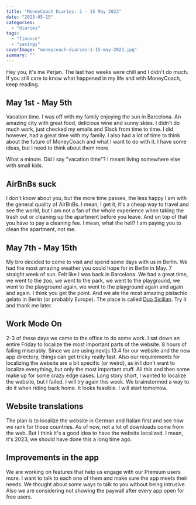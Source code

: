 ```yaml
---
title: "MoneyCoach Diaries: 1 - 15 May 2023"
date: "2023-05-15"
categories: 
  - "diaries"
tags: 
  - "finance"
  - "savings"
coverImage: "moneycoach-diaries-1-15-may-2023.jpg"
summary: ""
---
```


Hey you, it's me Perjan. The last two weeks were chill and I didn't do much. If you still care to know what happened in my life and with MoneyCoach, keep reading.

## May 1st - May 5th
Vacation time. I was off with my family enjoying the sun in Barcelona. An amazing city with great food, delicious wine and sunny skies. I didn't do much work, just checked my emails and Slack from time to time. I did however, had a great time with my family. I also had a lot of time to think about the future of MoneyCoach and what I want to do with it. I have some ideas, but I need to think about them more.  

What a minute. Did I say "vacation time"? I meant living somewhere else with small kids.

## AirBnBs suck
I don't know about you, but the more time passes, the less happy I am with the general quality of AirBnBs. I mean, I get it, it's a cheap way to travel and see the world, but I am not a fan of the whole experience when taking the trash out or cleaning up the apartment before you leave. And on top of that you have to pay a cleaning fee. I mean, what the hell? I am paying you to clean the apartment, not me.

## May 7th - May 15th
My bro decided to come to visit and spend some days with us in Berlin. We had the most amazing weather you could hope for in Berlin in May. 7 straight week of sun. Felt like I was back in Barcelona. We had a great time, we went to the zoo, we went to the park, we went to the playground, we went to the playground again, we went to the playground again and again and again. I think you get the point. And we ate the most amazing pistachio gelato in Berlin (or probably Europe). The place is called [Duo Sicilian](http://duoicecream.de). Try it and thank me later.


## Work Mode On
2-3 of these days we came to the office to do some work. I sat down an entire Friday to localize the most important parts of the website. 8 hours of failing miserably. Since we are using nextjs 13.4 for our website and the new app directory, things can get tricky really fast.
Also our requirements for localizing the website are a bit specific (or weird), as in I don't want to localize everything, but only the most important stuff. All this and then some make up for some crazy edge cases.
Long story short, I wanted to localize the website, but I failed. I will try again this week. We brainstormed a way to do it when riding back home. It looks feasible. I will start tomorrow.

## Website translations
The plan is to localize the website in German and Italian first and see how we rank for those countries. As of now, not a lot of downloads come from the web. But I think it's a good idea to have the website localized. I mean, it's 2023, we should have done this a long time ago.

## Improvements in the app
We are working on features that help us engage with our Premium users more. I want to talk to each one of them and make sure the app meets their needs. 
We thought about some ways to talk to you without being intrusive. Also we are considering not showing the paywall after every app open for free users.

